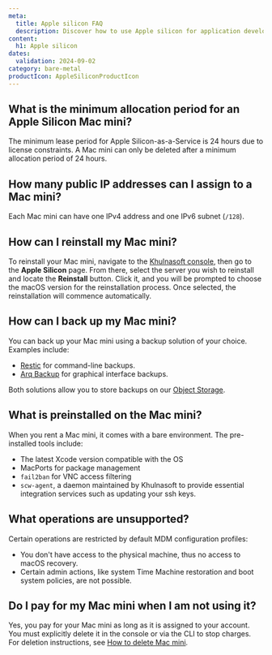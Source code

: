 ```yaml
---
meta:
  title: Apple silicon FAQ
  description: Discover how to use Apple silicon for application development.
content:
  h1: Apple silicon
dates:
  validation: 2024-09-02
category: bare-metal
productIcon: AppleSiliconProductIcon
---
```


## What is the minimum allocation period for an Apple Silicon Mac mini?
The minimum lease period for Apple Silicon-as-a-Service is 24 hours due to license constraints. A Mac mini can only be deleted after a minimum allocation period of 24 hours.

## How many public IP addresses can I assign to a Mac mini?
Each Mac mini can have one IPv4 address and one IPv6 subnet (`/128`).

## How can I reinstall my Mac mini?
To reinstall your Mac mini, navigate to the [Khulnasoft console](https://console.khulnasoft.com/), then go to the **Apple Silicon** page.
From there, select the server you wish to reinstall and locate the **Reinstall** button.
Click it, and you will be prompted to choose the macOS version for the reinstallation process.
Once selected, the reinstallation will commence automatically.

## How can I back up my Mac mini?
You can back up your Mac mini using a backup solution of your choice. Examples include:
- [Restic](/tutorials/restic-s3-backup/) for command-line backups.
- [Arq Backup](/tutorials/arqbackup-pc-mac/) for graphical interface backups.

Both solutions allow you to store backups on our [Object Storage](/storage/object/quickstart/).

## What is preinstalled on the Mac mini?
When you rent a Mac mini, it comes with a bare environment. The pre-installed tools include:
- The latest Xcode version compatible with the OS
- MacPorts for package management
- `fail2ban` for VNC access filtering
- `scw-agent`, a daemon maintained by Khulnasoft to provide essential integration services such as updating your ssh keys.

## What operations are unsupported?
Certain operations are restricted by default MDM configuration profiles:
- You don't have access to the physical machine, thus no access to macOS recovery.
- Certain admin actions, like system Time Machine restoration and boot system policies, are not possible.

## Do I pay for my Mac mini when I am not using it?
Yes, you pay for your Mac mini as long as it is assigned to your account. You must explicitly delete it in the console or via the CLI to stop charges. For deletion instructions, see [How to delete Mac mini](/bare-metal/apple-silicon/how-to/delete-mac-mini/).

